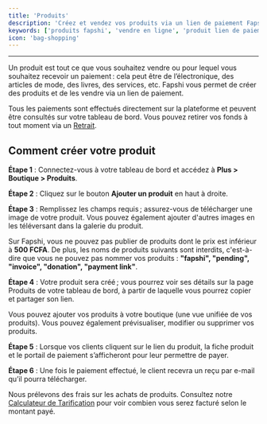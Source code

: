 ---
title: 'Produits'
description: 'Créez et vendez vos produits via un lien de paiement Fapshi. Gérez votre boutique, partagez des liens et recevez vos paiements en toute simplicité.'
keywords: ['produits fapshi', 'vendre en ligne', 'produit lien de paiement', 'boutique fapshi', 'créer un produit', 'paiement produit', 'ecommerce cameroun']
icon: 'bag-shopping'
---

---

Un produit est tout ce que vous souhaitez vendre ou pour lequel vous souhaitez recevoir un paiement : cela peut être de l’électronique, des articles de mode, des livres, des services, etc. Fapshi vous permet de créer des produits et de les vendre via un lien de paiement.

<Tip>Tous les paiements sont effectués directement sur la plateforme et peuvent être consultés sur votre tableau de bord. Vous pouvez retirer vos fonds à tout moment via un [Retrait](/fr/guides/managing-payments/payouts).</Tip>

## Comment créer votre produit

**Étape 1** : Connectez-vous à votre tableau de bord et accédez à **Plus > Boutique > Produits**.

**Étape 2** : Cliquez sur le bouton **Ajouter un produit** en haut à droite.

**Étape 3** : Remplissez les champs requis ; assurez-vous de télécharger une image de votre produit. Vous pouvez également ajouter d'autres images en les téléversant dans la galerie du produit.

<Note>Sur Fapshi, vous ne pouvez pas publier de produits dont le prix est inférieur à **500 FCFA**. De plus, les noms de produits suivants sont interdits, c'est-à-dire que vous ne pouvez pas nommer vos produits : **"fapshi", "pending", "invoice", "donation", "payment link"**.</Note>

**Étape 4** : Votre produit sera créé ; vous pourrez voir ses détails sur la page Produits de votre tableau de bord, à partir de laquelle vous pourrez copier et partager son lien.

<Info>Vous pouvez ajouter vos produits à votre boutique (une vue unifiée de vos produits). Vous pouvez également prévisualiser, modifier ou supprimer vos produits.</Info>

**Étape 5** : Lorsque vos clients cliquent sur le lien du produit, la fiche produit et le portail de paiement s’afficheront pour leur permettre de payer.

**Étape 6** : Une fois le paiement effectué, le client recevra un reçu par e-mail qu’il pourra télécharger.

<Info>Nous prélevons des frais sur les achats de produits. Consultez notre [Calculateur de Tarification](https://fapshi.com/fr/nos-tarifs#pricing-calculator) pour voir combien vous serez facturé selon le montant payé.</Info>
